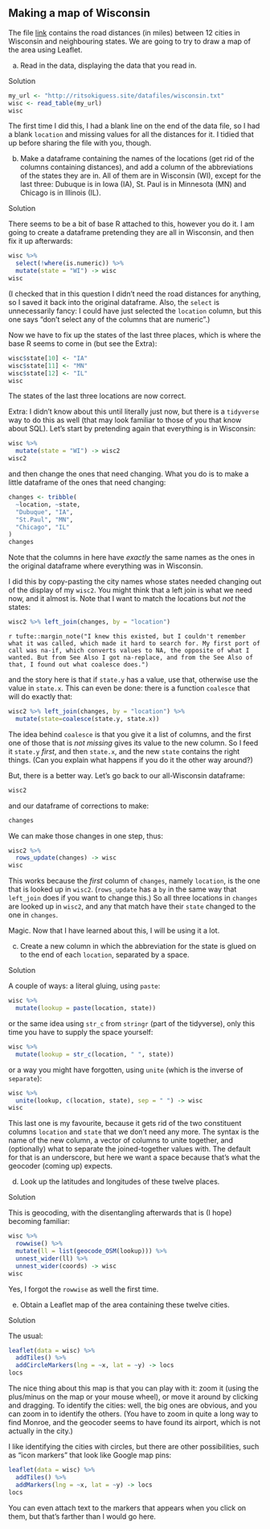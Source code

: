 ##  Making a map of Wisconsin


 The file
[link](http://ritsokiguess.site/datafiles/wisconsin.txt) contains
the road distances (in miles) between 12 cities in Wisconsin and
neighbouring states. We are going to try to draw a map of the
area using Leaflet.


(a) Read in the data, displaying
the data that you read in.


Solution


```r
my_url <- "http://ritsokiguess.site/datafiles/wisconsin.txt"
wisc <- read_table(my_url)
wisc
```

       

The first time I did this, I had a blank line on the end of the data
file, so I had a blank `location` and missing values for all
the distances for it. I tidied that up before sharing the file with
you, though.

\hfill \blacksquare


(b) Make a dataframe containing the names of the locations (get rid of the columns containing distances), and add a column of the abbreviations of the states they are in. All of them are in Wisconsin (WI), except for the
last three: Dubuque is in Iowa (IA), St.\ Paul is in Minnesota (MN) and Chicago
is in Illinois (IL).

Solution

There seems to be a bit of base R attached to this, however you do it. I am going to create a dataframe pretending they are all in Wisconsin, and then fix it up afterwards:

```r
wisc %>% 
  select(!where(is.numeric)) %>% 
  mutate(state = "WI") -> wisc
wisc
```

(I checked that in this question I didn't need the road distances for anything, so I saved it back into the original dataframe. Also, the `select` is unnecessarily fancy: I could have just selected the `location` column, but this one says "don't select any of the columns that are numeric".) 

Now we have to fix up the states of the last three places, which is where the base R seems to come in (but see the Extra):

```r
wisc$state[10] <- "IA"
wisc$state[11] <- "MN"
wisc$state[12] <- "IL"
wisc
```

The states of the last three locations are now correct.

Extra: I didn't know about this until literally just now, but there is a `tidyverse` way to do this as well (that may look familiar to those of you that know about SQL). Let's start by pretending again that everything is in Wisconsin:

```r
wisc %>% 
  mutate(state = "WI") -> wisc2
wisc2
```

and then change the ones that need changing. What you do is to make a little dataframe of the ones that need changing:

```r
changes <- tribble(
  ~location, ~state,
  "Dubuque", "IA",
  "St.Paul", "MN",
  "Chicago", "IL"
)
changes
```

Note that the columns in here have *exactly* the same names as the ones in the original dataframe where everything was in Wisconsin. 


I did this by copy-pasting the city names whose states needed changing out of the display of my `wisc2`. You might think that a left join is what we need now, and it almost is. Note that I want to match the locations but *not* the states:

```r
wisc2 %>% left_join(changes, by = "location")
```


`r tufte::margin_note("I knew this existed, but I couldn't remember what it was called, which made it hard to search for. My first port of call was na-if, which converts values to NA, the opposite of what I wanted. But from See Also I got na-replace, and from the See Also of that, I found out what coalesce does.")`

and the story here is that if `state.y` has a value, use that, otherwise use  the value in `state.x`. This can even be done: there is a function `coalesce` that will do exactly that:


```r
wisc2 %>% left_join(changes, by = "location") %>% 
  mutate(state=coalesce(state.y, state.x))
```

The idea behind `coalesce` is that you give it a list of columns, and the first one of those that is *not missing* gives its value to the new column. So I feed it `state.y` *first*, and then `state.x`, and the new `state` contains the right things. (Can you explain what happens if you do it the other way around?)

But, there is a better way. Let's go back to our all-Wisconsin dataframe:

```r
wisc2
```

and our dataframe of corrections to make:

```r
changes
```

We can make those changes in one step, thus:

```r
wisc2 %>% 
  rows_update(changes) -> wisc
wisc
```

This works because the *first* column of `changes`, namely `location`, is the one that is looked up in `wisc2`. (`rows_update` has a `by` in the same way that `left_join` does if you want to change this.) So all three locations in `changes` are looked up in `wisc2`, and any that match have their `state` changed to the one in `changes`.

Magic. Now that I have learned about this, I will be using it a lot.

\hfill \blacksquare

(c) Create a new column in which the abbreviation for the state is glued on to the end of each `location`, separated by a space.

Solution

A couple of ways: a literal gluing, using `paste`:

```r
wisc %>% 
  mutate(lookup = paste(location, state))
```

or the same idea using `str_c` from `stringr` (part of the tidyverse), only this time you have to supply the space yourself:

```r
wisc %>% 
  mutate(lookup = str_c(location, " ", state))
```

or a way you might have forgotten, using `unite` (which is the inverse of `separate`):

```r
wisc %>% 
  unite(lookup, c(location, state), sep = " ") -> wisc
wisc
```

This last one is my favourite, because it gets rid of the two constituent columns `location` and `state` that we don't need any more. The syntax is the name of the new column, a vector of columns to unite together, and (optionally) what to separate the joined-together values with. The default for that is an underscore, but here we want a space because that's what the geocoder (coming up) expects.

\hfill \blacksquare

(d) Look up the latitudes and longitudes of these twelve places.

Solution

This is geocoding, with the disentangling afterwards that is (I hope) becoming familiar:

```r
wisc %>% 
  rowwise() %>% 
  mutate(ll = list(geocode_OSM(lookup))) %>% 
  unnest_wider(ll) %>% 
  unnest_wider(coords) -> wisc
wisc
```

Yes, I forgot the `rowwise` as well the first time.

\hfill \blacksquare

(e) Obtain a Leaflet map of the area containing these
twelve cities. 
 
Solution

The usual:

```r
leaflet(data = wisc) %>% 
  addTiles() %>% 
  addCircleMarkers(lng = ~x, lat = ~y) -> locs
locs
```

The nice thing about this map is that you can play with it: zoom it (using the plus/minus on the map or your mouse wheel), or move it around by clicking and dragging. To identify the cities: well, the big ones are obvious, and you can zoom in to identify the others. (You have to zoom in quite a long way to find Monroe, and the geocoder seems to have found its airport, which is not actually in the city.)

I like identifying the cities with circles, but there are other possibilities, such as "icon markers" that look like Google map pins:

```r
leaflet(data = wisc) %>% 
  addTiles() %>% 
  addMarkers(lng = ~x, lat = ~y) -> locs
locs
```

You can even attach text to the markers that appears when you click on them, but that's farther than I would go here.


\hfill \blacksquare


